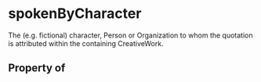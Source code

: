 # spokenByCharacter

The (e.g. fictional) character, Person or Organization to whom the quotation is attributed within the containing CreativeWork.

## Property of




